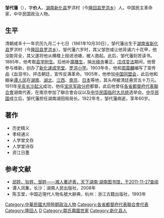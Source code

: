 '''邹代藩'''（{{bd|1861年|10月30日|1922年|}}），字'''价人'''，[[湖南|湖南]][[新化县|新化县]]罗洪村（今[[隆回县|隆回县]][[罗洪乡|罗洪乡]]）人。中国民主革命家，中华民国政治人物。

==生平==
清朝咸丰十一年农历九月二十七日（1861年10月30日），邹代藩出生于[[湖南省|湖南省]][[新化县|新化县]]罗洪村（今[[隆回县|隆回县]][[罗洪乡|罗洪乡]]）。邹代藩六岁时，其父邹世咸让他背诵六十花甲，他没能背全，其父遂将他从横楼上抛进池塘，被人救起。此后，邹代藩刻苦读书。1885年，他考取[[县学生|县学附生]]。后他补[[廪膳生|廪膳生]]，捐[[光禄寺|光禄寺]]署正。[[戊戌变法|戊戌变法]]期间，他曾参与维新，创办了[[新化速成学堂|新化速成学堂]]、[[罗洪小学|罗洪小学]]。1903年冬，他和[[周震麟|周震麟]]编写了宣传品《血泪书》，抨击朝廷，宣传反满革命。1905年，他参加[[中国同盟会|中国同盟会]]，此后他和姻亲[[谭人凤|谭人凤]]在[[湖南|湖南]]、[[湖北|湖北]]、[[江西|江西]]、[[南京|南京]]、[[日本|日本]]等地，其头颅被清廷悬赏五十万元。1911年[[辛亥长沙起义|辛亥长沙起义]]成功，他任[[宝庆军政分府|宝庆军政分府]]都督。此后他曾任[[各省都督府代表聯合會|各省都督府代表聯合會]]湖南代表，在南京参加了聯合會会议以及[[中华民国临时大总统|中华民国临时大总统]]选举会。[[中华民国|中华民国]]成立后，邹代藩担任湖南湖田局局长。1922年冬，邹代藩病逝，享年60岁。

==著作==
*历史精义
*孝经通义
*人学堂文存
*人学堂诗存
*资江日墨

==参考文献==
{{reflist}}
*[http://txhn.net/xrzs/201007/t20100707_6889.htm 邱姓、狄姓、邹姓——湘人著述表，天下湖南·湖南图书馆，于2011-11-27查阅] {{Wayback|url=http://txhn.net/xrzs/201007/t20100707_6889.htm |date=20110829151836 }}
*谭人凤集，长沙：湖南人民出版社，2008年
*陈玉堂，中国近現代人物名號大辭典，杭州：浙江古籍出版社，1993年

{{DEFAULTSORT:Zou邹}}
[[Category:中華民國大陸時期政治人物|Category:中華民國大陸時期政治人物]]
[[Category:各省都督府代表聯合會代表|Category:各省都督府代表聯合會代表]]

[[Category:隆回人|Category:隆回人]]
[[Category:邹姓|D]]
[[Category:鄒氏輿圖世家|Category:鄒氏輿圖世家]]
[[Category:新化县人|Category:新化县人]]